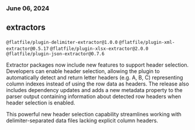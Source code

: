 ### June 06, 2024

## extractors

`@flatfile/plugin-delimiter-extractor@1.0.0`
`@flatfile/plugin-xml-extractor@0.5.17`
`@flatfile/plugin-xlsx-extractor@2.0.0`
`@flatfile/plugin-json-extractor@0.7.6`

Extractor packages now include new features to support header selection.
Developers can enable header selection, allowing the plugin to automatically detect and return letter headers (e.g. A, B, C) representing column indexes instead of using the row data as headers.
The release also includes dependency updates and adds a new metadata property to the parser output containing information about detected row headers when header selection is enabled.

This powerful new header selection capability streamlines working with delimiter-separated data files lacking explicit column headers.
